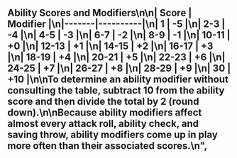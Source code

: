 ## Ability Scores and Modifiers\n\n| Score | Modifier |\n|-------|----------|\n| 1     | -5       |\n| 2-3   | -4       |\n| 4-5   | -3       |\n| 6-7   | -2       |\n| 8-9   | -1       |\n| 10-11 | +0       |\n| 12-13 | +1       |\n| 14-15 | +2       |\n| 16-17 | +3       |\n| 18-19 | +4       |\n| 20-21 | +5       |\n| 22-23 | +6       |\n| 24-25 | +7       |\n| 26-27 | +8       |\n| 28-29 | +9       |\n| 30    | +10      |\n\nTo determine an ability modifier without consulting the table, subtract 10 from the ability score and then divide the total by 2 (round down).\n\nBecause ability modifiers affect almost every attack roll, ability check, and saving throw, ability modifiers come up in play more often than their associated scores.\n",